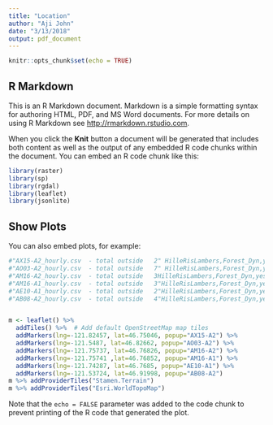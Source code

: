 ```yaml
---
title: "Location"
author: "Aji John"
date: "3/13/2018"
output: pdf_document
---
```


```r
knitr::opts_chunk$set(echo = TRUE)
```

## R Markdown

This is an R Markdown document. Markdown is a simple formatting syntax for authoring HTML, PDF, and MS Word documents. For more details on using R Markdown see <http://rmarkdown.rstudio.com>.

When you click the **Knit** button a document will be generated that includes both content as well as the output of any embedded R code chunks within the document. You can embed an R code chunk like this:

```r
library(raster)
library(sp)
library(rgdal)
library(leaflet)
library(jsonlite)
```

## Show Plots

You can also embed plots, for example:

```r

#"AX15-A2_hourly.csv  - total outside   2" HilleRisLambers,Forest_Dyn,yes,hobo_ibutton,AX15,A-2,A2,AX15-A2,-121.82457,46.75046
#"AO03-A2_hourly.csv  - total outside   7" HilleRisLambers,Forest_Dyn,yes,hobo_ibutton,AO03,A-2,A2,AO03-A2,-121.5487,46.82662
#"AM16-A2_hourly.csv  - total outside   3HilleRisLambers,Forest_Dyn,yes,hobo_ibutton,AM16,A-2,A2,AM16-A2,-121.75737,46.76826
#"AM16-A1_hourly.csv  - total outside   3"HilleRisLambers,Forest_Dyn,yes,hobo_ibutton,AM16,A-1,A1,AM16-A1,-121.75741,46.76852
#"AE10-A1_hourly.csv  - total outside   2"HilleRisLambers,Forest_Dyn,yes,hobo_ibutton,AE10,A-1,A1,AE10-A1,-121.74287,46.7685
#"AB08-A2_hourly.csv  - total outside   4"HilleRisLambers,Forest_Dyn,yes,hobo_ibutton,AB08,A-2,A2,AB08-A2,-121.53724,46.91998


m <- leaflet() %>%
  addTiles() %>%  # Add default OpenStreetMap map tiles
  addMarkers(lng=-121.82457, lat=46.75046, popup="AX15-A2") %>% 
  addMarkers(lng=-121.5487, lat=46.82662, popup="AO03-A2") %>% 
  addMarkers(lng=-121.75737, lat=46.76826, popup="AM16-A2") %>% 
  addMarkers(lng=-121.75741 ,lat=46.76852, popup="AM16-A1") %>% 
  addMarkers(lng=-121.74287, lat=46.7685, popup="AE10-A1") %>% 
  addMarkers(lng=-121.53724, lat=46.91998, popup="AB08-A2")
m %>% addProviderTiles("Stamen.Terrain")
m %>% addProviderTiles("Esri.WorldTopoMap")
```

Note that the `echo = FALSE` parameter was added to the code chunk to prevent printing of the R code that generated the plot.
